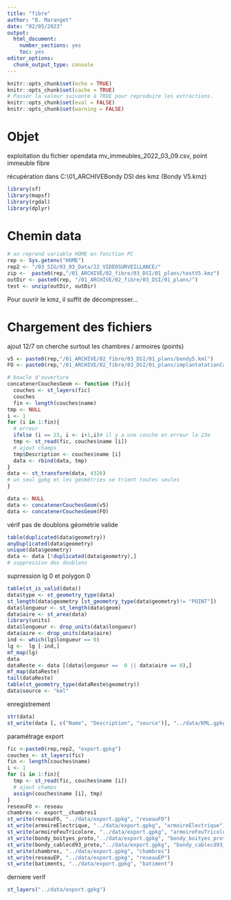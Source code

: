 ```yaml
---
title: "fibre"
author: "B. Maranget"
date: "02/05/2023"
output: 
  html_document: 
    number_sections: yes
    toc: yes
editor_options: 
  chunk_output_type: console
---
```



```r
knitr::opts_chunk$set(echo = TRUE)
knitr::opts_chunk$set(cache = TRUE)
# Passer la valeur suivante à TRUE pour reproduire les extractions.
knitr::opts_chunk$set(eval = FALSE)
knitr::opts_chunk$set(warning = FALSE)
```


# Objet

exploitation du fichier opendata mv_immeubles_2022_03_09.csv, point immeuble fibre

récupération dans C:\Users\bmaranget\Documents\01_ARCHIVE\fibre\Fibre Bondy DSI des kmz
(Bondy V5.kmz)


```r
library(sf)
library(mapsf)
library(rgdal)
library(dplyr)
```


# Chemin data


```r
# on reprend variable HOME en fonction PC
rep <- Sys.getenv("HOME")
rep2 <- "/03_SIG/03_03_Data/22_VIDEOSURVEILLANCE/" 
zip <-  paste0(rep,"/01_ARCHIVE/02_fibre/03_DSI/01_plans/testV5.kmz")
outDir <- paste0(rep, "/01_ARCHIVE/02_fibre/03_DSI/01_plans/")
test <- unzip(outDir, outDir)


```

Pour ouvrir le kmz, il suffit de décompresser...


# Chargement des fichiers

ajout 12/7
on cherche surtout les chambres / armoires (points)


```r
v5 <- paste0(rep,"/01_ARCHIVE/02_fibre/03_DSI/01_plans/bondy5.kml")
FO <- paste0(rep,"/01_ARCHIVE/02_fibre/03_DSI/01_plans/implantatationCamerasFO.kml")
```





```r
# boucle d'ouverture
concatenerCouchesGeom <- function (fic){
  couches <- st_layers(fic)
  couches
  fin <- length(couches$name)
tmp <- NULL
i <- 1
for (i in 1:fin){
  # erreur
  ifelse (i == 23, i <- i+1,i)# il y a une couche en erreur la 23e
  tmp <- st_read(fic, couches$name [i])
  # ajout champs
  tmp$Description <- couches$name [i]
  data <- rbind(data, tmp)
} 
data <- st_transform(data, 4326)
# un seul gpkg et les géométries se trient toutes seules
}

```

```r
data <- NULL
data <- concatenerCouchesGeom(v5)
data <- concatenerCouchesGeom(FO)
```



vérif
pas de doublons
géométrie valide

```r
table(duplicated(data$geometry))
anyDuplicated(data$geometry)
unique(data$geometry)
data <- data [!duplicated(data$geometry),]
# suppression des doublons
```


suprression lg 0 et polygon 0

```r
table(st_is_valid(data))
data$type <- st_geometry_type(data)
st_length(data$geometry [st_geometry_type(data$geometry)!= "POINT"])
data$longueur <- st_length(data$geom)
data$aire <- st_area(data)
library(units)
data$longueur <- drop_units(data$longueur)
data$aire <- drop_units(data$aire)
ind <- which(lg$longueur == 0)
lg <-  lg [-ind,]
mf_map(lg)
data
dataReste <- data [(data$longueur ==  0 || data$aire == 0),]
mf_map(dataReste)
tail(dataReste)
table(st_geometry_type(dataReste$geometry))
data$source <- "kml"
```


enregistrement

```r
str(data)
st_write(data [, c("Name", "Description", "source")], "../data/KML.gpkg", "kml", delete_layer = TRUE)
```




paramétrage export


```r
fic <-paste0(rep,rep2, "export.gpkg")
couches <- st_layers(fic)
fin <- length(couches$name)
i <- 1
for (i in 1:fin){
  tmp <- st_read(fic, couches$name [i])
  # ajout champs
  assign(couches$name [i], tmp)
} 
reseauFO <- reseau
chambres <- export__chambres1
st_write(reseauFO, "../data/export.gpkg", "reseauFO")
st_write(armoireElectrique, "../data/export.gpkg", "armoireElectrique")
st_write(armoireFeuTricolore, "../data/export.gpkg", "armoireFeuTricolore")
st_write(bondy_boityes_proto,"../data/export.gpkg", "bondy_boityes_proto")
st_write(bondy_cablecd93_proto,"../data/export.gpkg", "bondy_cablecd93_proto")
st_write(chambres, "../data/export.gpkg", "chambres")
st_write(reseauEP, "../data/export.gpkg", "reseauEP")
st_write(batiments, "../data/export.gpkg", "batiment")
```


derniere verif

```r
st_layers("../data/export.gpkg")
```







